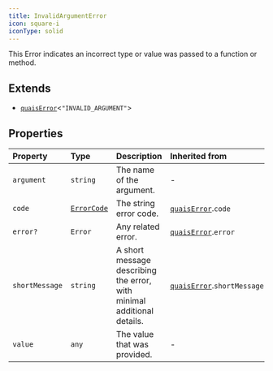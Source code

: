 ```yaml
---
title: InvalidArgumentError
icon: square-i
iconType: solid
---
```


This Error indicates an incorrect type or value was passed to a function or method.

## Extends

- [`quaisError`](/sdk/content/interfaces/quaisError)\<`"INVALID_ARGUMENT"`\>

## Properties

| Property | Type | Description | Inherited from |
| :------ | :------ | :------ | :------ |
| `argument` | `string` | The name of the argument. | - |
| `code` | [`ErrorCode`](/sdk/content/type-aliases/ErrorCode) | The string error code. | [`quaisError`](/sdk/content/interfaces/quaisError).`code` |
| `error?` | `Error` | Any related error. | [`quaisError`](/sdk/content/interfaces/quaisError).`error` |
| `shortMessage` | `string` | A short message describing the error, with minimal additional details. | [`quaisError`](/sdk/content/interfaces/quaisError).`shortMessage` |
| `value` | `any` | The value that was provided. | - |
